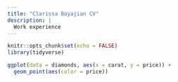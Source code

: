 ```yaml
---
title: "Clarissa Boyajian CV"
description: |
  Work experience
---
```


```r
knitr::opts_chunk$set(echo = FALSE)
library(tidyverse)
```

```r
ggplot(data = diamonds, aes(x = carat, y = price)) +
  geom_point(aes(color = price)) 
```

